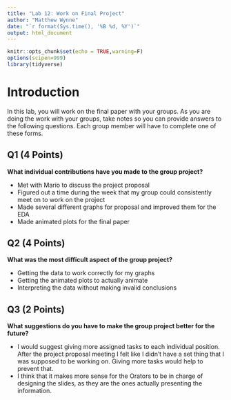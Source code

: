 ```yaml
---
title: "Lab 12: Work on Final Project"
author: "Matthew Wynne"
date: "`r format(Sys.time(), '%B %d, %Y')`"
output: html_document
---
```


```r
knitr::opts_chunk$set(echo = TRUE,warning=F)
options(scipen=999)
library(tidyverse)
```

# Introduction

In this lab, you will work on the final paper with your groups. As you are doing the work with your groups, take notes so you can provide answers to the following questions. Each group member will have to complete one of these forms.

## Q1 (4 Points)

**What individual contributions have you made to the group project?**

- Met with Mario to discuss the project proposal
- Figured out a time during the week that my group could consistently meet on to work on the project
- Made several different graphs for proposal and improved them for the EDA
- Made animated plots for the final paper

## Q2 (4 Points)

**What was the most difficult aspect of the group project?**

- Getting the data to work correctly for my graphs
- Getting the animated plots to actually animate
- Interpreting the data without making invalid conclusions

## Q3 (2 Points)

**What suggestions do you have to make the group project better for the future?**

- I would suggest giving more assigned tasks to each individual position. After the project proposal meeting I felt like I didn't have a set thing that I was supposed to be working on. Giving more tasks would help to prevent that.
- I think that it makes more sense for the Orators to be in charge of designing the slides, as they are the ones actually presenting the information.

